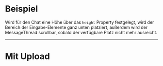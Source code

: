# Beispiel

Wird für den Chat eine Höhe über das `height` Property festgelegt, wird der
Bereich der Eingabe-Elemente ganz unten platziert, außerdem wird der
MessageThread scrollbar, sobald der verfügbare Platz nicht mehr ausreicht.

<LiveCodeEditor />

---

# Mit Upload

<LiveCodeEditor example="upload" editorCollapsed />
